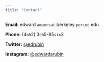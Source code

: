 ```yaml
---
title: "Contact"
---
```



__Email:__ edward `ampersat` berkeley `period` edu

__Phone:__ (4`oh`2) 3`oh`5-85`six`3

__Twitter:__ [\@edrubin](https://twitter.com/edrubin)

__Instagram:__ [\@edwardarubin](https://instagram.com/edwardarubin/)
